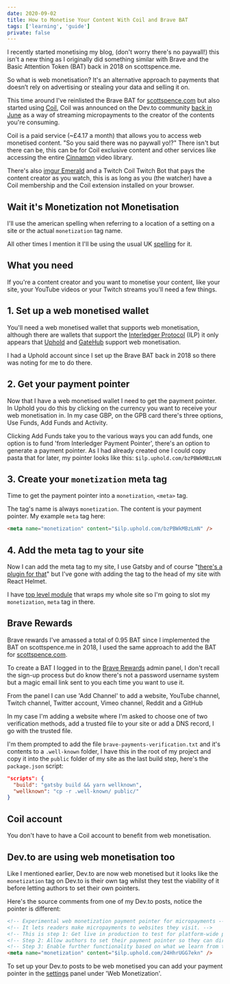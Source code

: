 ```yaml
---
date: 2020-09-02
title: How to Monetise Your Content With Coil and Brave BAT
tags: ['learning', 'guide']
private: false
---
```


I recently started monetising my blog, (don't worry there's no
paywall!) this isn't a new thing as I originally did something similar
with Brave and the Basic Attention Token (BAT) back in 2018 on
scottspence.me.

So what is web monetisation? It's an alternative approach to payments
that doesn’t rely on advertising or stealing your data and selling it
on.

This time around I've reinlisted the Brave BAT for [scottspence.com]
but also started using [Coil], Coil was announced on the Dev.to
community [back in June] as a way of streaming micropayments to the
creator of the contents you're consuming.

Coil is a paid service (~£4.17 a month) that allows you to access web
monetised content. "So you said there was no paywall yo!?" There isn't
but there can be, this can be for Coil exclusive content and other
services like accessing the entire [Cinnamon] video library.

There's also [imgur Emerald] and a Twitch Coil Twitch Bot that pays
the content creator as you watch, this is as long as you (the watcher)
have a Coil membership and the Coil extension installed on your
browser.

## Wait it's Monetization not Monetisation

I'll use the american spelling when referring to a location of a
setting on a site or the actual `monetization` tag name.

All other times I mention it I'll be using the usual UK [spelling] for
it.

## What you need

If you're a content creator and you want to monetise your content,
like your site, your YouTube videos or your Twitch streams you'll need
a few things.

## 1. Set up a web monetised wallet

You'll need a web monetised wallet that supports web monetisation,
although there are wallets that support the [Interledger Protocol]
(ILP) it only appears that [Uphold] and [GateHub] support web
monetisation.

I had a Uphold account since I set up the Brave BAT back in 2018 so
there was noting for me to do there.

## 2. Get your payment pointer

Now that I have a web monetised wallet I need to get the payment
pointer. In Uphold you do this by clicking on the currency you want to
receive your web monetisation in. In my case GBP, on the GPB card
there's three options, Use Funds, Add Funds and Activity.

Clicking Add Funds take you to the various ways you can add funds, one
option is to fund 'from Interledger Payment Pointer', there's an
option to generate a payment pointer. As I had already created one I
could copy pasta that for later, my pointer looks like this:
`$ilp.uphold.com/bzPBWkMBzLmN`

## 3. Create your `monetization` meta tag

Time to get the payment pointer into a `monetization`, `<meta>` tag.

The tag's name is always `monetization`. The content is your payment
pointer. My example `meta` tag here:

```html
<meta name="monetization" content="$ilp.uphold.com/bzPBWkMBzLmN" />
```

## 4. Add the meta tag to your site

Now I can add the meta tag to my site, I use Gatsby and of course
"[there's a plugin for that]" but I've gone with adding the tag to the
head of my site with React Helmet.

I have [top level module] that wraps my whole site so I'm going to
slot my `monetization`, `meta` tag in there.

## Brave Rewards

Brave rewards I've amassed a total of 0.95 BAT since I implemented the
BAT on scottspence.me in 2018, I used the same approach to add the BAT
for [scottspence.com].

To create a BAT I logged in to the [Brave Rewards] admin panel, I
don't recall the sign-up process but do know there's not a password
username system but a magic email link sent to you each time you want
to use it.

From the panel I can use 'Add Channel' to add a website, YouTube
channel, Twitch channel, Twitter account, Vimeo channel, Reddit and a
GitHub

In my case I'm adding a website where I'm asked to choose one of two
verification methods, add a trusted file to your site or add a DNS
record, I go with the trusted file.

I'm them prompted to add the file `brave-payments-verification.txt`
and it's contents to a `.well-known` folder, I have this in the root
of my project and copy it into the `public` folder of my site as the
last build step, here's the `package.json` script:

```json
"scripts": {
  "build": "gatsby build && yarn wellknown",
  "wellknown": "cp -r .well-known/ public/"
}
```

## Coil account

You don't have to have a Coil account to benefit from web
monetisation.

## Dev.to are using web monetisation too

Like I mentioned earlier, Dev.to are now web monetised but it looks
like the `monetization` tag on Dev.to is their own tag whilst they
test the viability of it before letting authors to set their own
pointers.

Here's the source comments from one of my Dev.to posts, notice the
pointer is different:

```html
<!-- Experimental web monetization payment pointer for micropayments -->
<!-- It lets readers make micropayments to websites they visit. -->
<!-- This is step 1: Get live in production to test for platform-wide payment pointer. -->
<!-- Step 2: Allow authors to set their payment pointer so they can directly monetize their content based on visitors. -->
<!-- Step 3: Enable further functionality based on what we learn from this experimentation and how the ecosystem evolves. -->
<meta name="monetization" content="$ilp.uphold.com/24HhrUGG7ekn" />
```

To set up your Dev.to posts to be web monetised you can add your
payment pointer in the [settings] panel under 'Web Monetization'.

<!-- Links -->

[coil]: https://coil.com
[cinnamon]: https://cinnamon.video/
[imgur emerald]: https://imgur.com/emerald
[webmonetization.org]: https://webmonetization.org/
[quick start]: https://webmonetization.org/docs/getting-started
[back in june]: https://dev.to/devteam/dev-is-now-web-monetized-21db
[scottspence.com]: https://scottspence.com
[interledger protocol]: https://interledger.org/setup-wallets.html
[uphold]: https://uphold.com/
[gatehub]: https://gatehub.net/
[there's a plugin for that]:
  https://github.com/Daudr/gatsby-plugin-web-monetization
[top level module]:
  https://github.com/spences10/scottspence.com/blob/production/src/root-wrapper.js#L75
[settings]: https://dev.to/settings/misc
[spelling]:
  https://dictionary.cambridge.org/dictionary/english/monetization
[brave rewards]: https://publishers.basicattentiontoken.org
